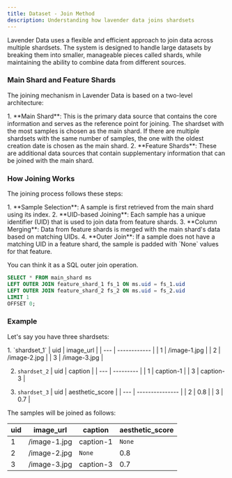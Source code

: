 ```yaml
---
title: Dataset - Join Method
description: Understanding how lavender data joins shardsets
---
```




Lavender Data uses a flexible and efficient approach to join data across multiple shardsets. 
The system is designed to handle large datasets by breaking them into smaller,
manageable pieces called shards, while maintaining the ability to combine data from different sources.

### Main Shard and Feature Shards

The joining mechanism in Lavender Data is based on a two-level architecture:

<Steps>
1. **Main Shard**: This is the primary data source that contains the core information and serves as the reference point for joining. 
    The shardset with the most samples is chosen as the main shard. If there are multiple shardsets with the same number of samples,
    the one with the oldest creation date is chosen as the main shard.
2. **Feature Shards**: These are additional data sources that contain supplementary information that can be joined with the main shard.
</Steps>

### How Joining Works

The joining process follows these steps:

<Steps>
1. **Sample Selection**: A sample is first retrieved from the main shard using its index.
2. **UID-based Joining**: Each sample has a unique identifier (UID) that is used to join data from feature shards.
3. **Column Merging**: Data from feature shards is merged with the main shard's data based on matching UIDs.
4. **Outer Join**: If a sample does not have a matching UID in a feature shard, the sample is padded with `None` values for that feature.
</Steps>

You can think it as a SQL outer join operation.

```SQL
SELECT * FROM main_shard ms
LEFT OUTER JOIN feature_shard_1 fs_1 ON ms.uid = fs_1.uid
LEFT OUTER JOIN feature_shard_2 fs_2 ON ms.uid = fs_2.uid
LIMIT 1
OFFSET 0;
```

### Example

Let's say you have three shardsets:

<Steps>
1. `shardset_1`
    | uid | image_url    |
    | --- | ------------ |
    |  1  | /image-1.jpg |
    |  2  | /image-2.jpg |
    |  3  | /image-3.jpg |

2. `shardset_2`
    | uid | caption   |
    | --- | --------- |
    |  1  | caption-1 |
    |  3  | caption-3 |

3. `shardset_3`
    | uid | aesthetic_score |
    | --- | --------------- |
    |  2  | 0.8             |
    |  3  | 0.7             |
</Steps>


The samples will be joined as follows:

| uid | image_url    | caption   | aesthetic_score |
| --- | ------------ | --------- | --------------- |
|  1  | /image-1.jpg | caption-1 | `None`          |
|  2  | /image-2.jpg | `None`    | 0.8             |
|  3  | /image-3.jpg | caption-3 | 0.7             |